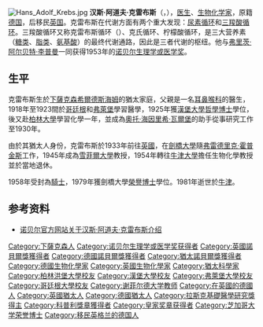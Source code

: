 [[File:Hans_Adolf_Krebs.jpg|thumb]]
'''汉斯·阿道夫·克雷布斯'''（{{lang-de|'''Hans Adolf Krebs'''}}，{{bd|1900年|8月25日|1981年|11月22日|catIdx=Krebs, Hans Adolf}}），[[医生|医生]]、[[生物化学|生物化学家]]，原籍[[德国|德国]]，后移民[[英国|英国]]。克雷布斯在代谢方面有两个重大发现：[[尿素循环|尿素循环]]和[[三羧酸循环|三羧酸循环]]。三羧酸循环又称克雷布斯循环（{{lang|en|Krebs cycle}}）、克氏循环、柠檬酸循环，是三大营养素（[[糖类|糖类]]、[[脂类|脂类]]、[[氨基酸|氨基酸]]）的最终代谢通路，因此是三者代谢的枢纽。他与[[弗里茨·阿尔贝特·李普曼|弗里茨·阿尔贝特·李普曼]]一同获得1953年的[[诺贝尔生理学或医学奖|诺贝尔生理学或医学奖]]。

== 生平 ==
克雷布斯生於[[下薩克森|下薩克森]][[希爾德斯海姆|希爾德斯海姆]]的猶太家庭，父親是一名[[耳鼻喉科學|耳鼻喉科]]的醫生，1918年至1923間於[[哥廷根大學|哥廷根]]和[[弗萊堡大學|弗萊堡]]學習醫學，1925年獲[[漢堡大學|漢堡大學]][[哲學博士|哲學博士]]學位，後又赴[[柏林大學|柏林大學]]學習化學一年，並成為[[奧托·海因里希·瓦爾堡|奧托·海因里希·瓦爾堡]]的助手從事研究工作至1930年。

由於其猶太人身份，克雷布斯於1933年前往[[英國|英國]]，在[[劍橋大學|劍橋大學]]隨[[弗雷德里克·霍普金斯|弗雷德里克·霍普金斯]]工作，1945年成為[[雪菲爾大學|雪菲爾大學]]教授，1954年轉往[[牛津大學|牛津大學]]擔任生物化學教授並於當地退休。

1958年受封為[[騎士|騎士]]，1979年獲劍橋大學[[榮譽博士|榮譽博士]]學位。1981年逝世於[[牛津|牛津]]。
== 参考资料 ==
* [http://nobelprize.org/nobel_prizes/medicine/laureates/1953/krebs-bio.html 诺贝尔官方网站关于汉斯·阿道夫·克雷布斯介绍] {{Wayback|url=http://nobelprize.org/nobel_prizes/medicine/laureates/1953/krebs-bio.html |date=20180814214531 }}

{{諾貝爾生理學或醫學獎獲得者 (1951年-1975年)}}
{{皇家奖章获得者}}
{{1951年至2000年科普利奖章获得者}}
{{Authority control}}
{{DEFAULTSORT:Krebs, Hans Adolf}}
[[Category:下薩克森人|Category:下薩克森人]]
[[Category:诺贝尔生理学或医学奖获得者|Category:诺贝尔生理学或医学奖获得者]]
[[Category:英國諾貝爾獎獲得者|Category:英國諾貝爾獎獲得者]]
[[Category:德國諾貝爾獎獲得者|Category:德國諾貝爾獎獲得者]]
[[Category:猶太諾貝爾獎獲得者|Category:猶太諾貝爾獎獲得者]]
[[Category:德國生物化學家|Category:德國生物化學家]]
[[Category:英國生物化學家|Category:英國生物化學家]]
[[Category:猶太科學家|Category:猶太科學家]]
[[Category:柏林洪堡大學校友|Category:柏林洪堡大學校友]]
[[Category:漢堡大學校友|Category:漢堡大學校友]]
[[Category:弗萊堡大學校友|Category:弗萊堡大學校友]]
[[Category:哥廷根大學校友|Category:哥廷根大學校友]]
[[Category:谢菲尔德大学教师|Category:谢菲尔德大学教师]]
[[Category:在英國的德國人|Category:在英國的德國人]]
[[Category:英國猶太人|Category:英國猶太人]]
[[Category:德國猶太人|Category:德國猶太人]]
[[Category:拉斯克基礎醫學研究獎得主|Category:拉斯克基礎醫學研究獎得主]]
[[Category:科普利獎章獲得者|Category:科普利獎章獲得者]]
[[Category:皇家奖章获得者|Category:皇家奖章获得者]]
[[Category:芝加哥大学荣誉博士|Category:芝加哥大学荣誉博士]]
[[Category:移民英格兰的德国人|Category:移民英格兰的德国人]]